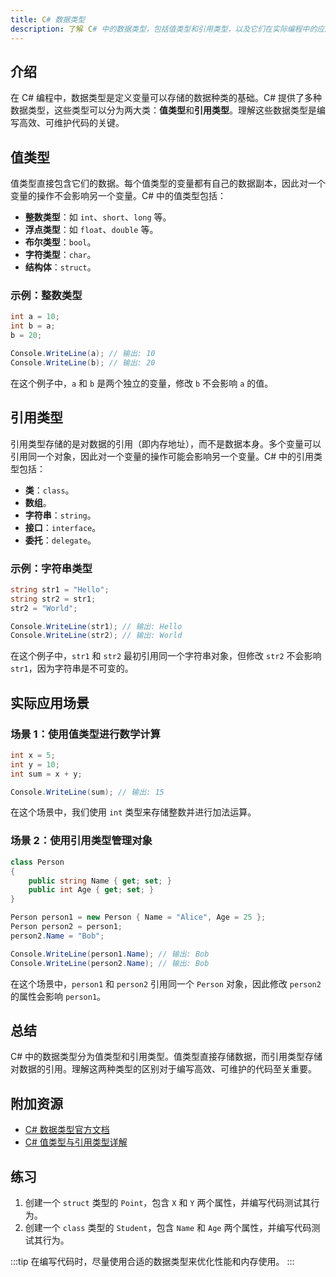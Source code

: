 ```yaml
---
title: C# 数据类型
description: 了解 C# 中的数据类型，包括值类型和引用类型，以及它们在实际编程中的应用。
---
```


## 介绍

在 C# 编程中，数据类型是定义变量可以存储的数据种类的基础。C# 提供了多种数据类型，这些类型可以分为两大类：**值类型**和**引用类型**。理解这些数据类型是编写高效、可维护代码的关键。

## 值类型

值类型直接包含它们的数据。每个值类型的变量都有自己的数据副本，因此对一个变量的操作不会影响另一个变量。C# 中的值类型包括：

- **整数类型**：如 `int`、`short`、`long` 等。
- **浮点类型**：如 `float`、`double` 等。
- **布尔类型**：`bool`。
- **字符类型**：`char`。
- **结构体**：`struct`。

### 示例：整数类型

```csharp
int a = 10;
int b = a;
b = 20;

Console.WriteLine(a); // 输出: 10
Console.WriteLine(b); // 输出: 20
```

在这个例子中，`a` 和 `b` 是两个独立的变量，修改 `b` 不会影响 `a` 的值。

## 引用类型

引用类型存储的是对数据的引用（即内存地址），而不是数据本身。多个变量可以引用同一个对象，因此对一个变量的操作可能会影响另一个变量。C# 中的引用类型包括：

- **类**：`class`。
- **数组**。
- **字符串**：`string`。
- **接口**：`interface`。
- **委托**：`delegate`。

### 示例：字符串类型

```csharp
string str1 = "Hello";
string str2 = str1;
str2 = "World";

Console.WriteLine(str1); // 输出: Hello
Console.WriteLine(str2); // 输出: World
```

在这个例子中，`str1` 和 `str2` 最初引用同一个字符串对象，但修改 `str2` 不会影响 `str1`，因为字符串是不可变的。

## 实际应用场景

### 场景 1：使用值类型进行数学计算

```csharp
int x = 5;
int y = 10;
int sum = x + y;

Console.WriteLine(sum); // 输出: 15
```

在这个场景中，我们使用 `int` 类型来存储整数并进行加法运算。

### 场景 2：使用引用类型管理对象

```csharp
class Person
{
    public string Name { get; set; }
    public int Age { get; set; }
}

Person person1 = new Person { Name = "Alice", Age = 25 };
Person person2 = person1;
person2.Name = "Bob";

Console.WriteLine(person1.Name); // 输出: Bob
Console.WriteLine(person2.Name); // 输出: Bob
```

在这个场景中，`person1` 和 `person2` 引用同一个 `Person` 对象，因此修改 `person2` 的属性会影响 `person1`。

## 总结

C# 中的数据类型分为值类型和引用类型。值类型直接存储数据，而引用类型存储对数据的引用。理解这两种类型的区别对于编写高效、可维护的代码至关重要。

## 附加资源

- [C# 数据类型官方文档](https://docs.microsoft.com/en-us/dotnet/csharp/language-reference/builtin-types/built-in-types)
- [C# 值类型与引用类型详解](https://www.tutorialsteacher.com/csharp/csharp-value-type-and-reference-type)

## 练习

1. 创建一个 `struct` 类型的 `Point`，包含 `X` 和 `Y` 两个属性，并编写代码测试其行为。
2. 创建一个 `class` 类型的 `Student`，包含 `Name` 和 `Age` 两个属性，并编写代码测试其行为。

:::tip
在编写代码时，尽量使用合适的数据类型来优化性能和内存使用。
:::